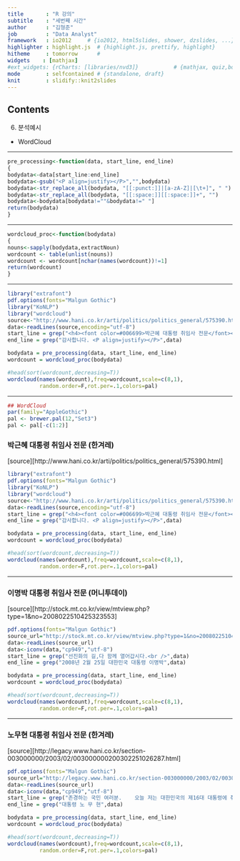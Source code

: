 ```yaml
---
title       : "R 강의"
subtitle    : "세번째 시간"
author      : "김형준"
job         : "Data Analyst"
framework   : io2012     # {io2012, html5slides, shower, dzslides, ...}
highlighter : highlight.js  # {highlight.js, prettify, highlight}
hitheme     : tomorrow      # 
widgets    : [mathjax]
#ext_widgets: {rCharts: [libraries/nvd3]}           # {mathjax, quiz,bootstra}
mode        : selfcontained # {standalone, draft}
knit        : slidify::knit2slides
---
```


## Contents

6. 분석예시
- WordCloud

---


```r
pre_processing<-function(data, start_line, end_line)
{
bodydata<-data[start_line:end_line]
bodydata<-gsub("<P align=justify></P>","",bodydata)
bodydata<-str_replace_all(bodydata, "[[:punct:]]|[a-zA-Z]|[\t+]", " ")
bodydata<-str_replace_all(bodydata, "[[:space:]][[:space:]]+", "")
bodydata<-bodydata[bodydata!=""&bodydata!=" "]
return(bodydata)
}

```

---

```r
wordcloud_proc<-function(bodydata)
{
nouns<-sapply(bodydata,extractNoun)
wordcount <- table(unlist(nouns))
wordcount <- wordcount[nchar(names(wordcount))!=1]
return(wordcount)
}
```

---

```r
library("extrafont")
pdf.options(fonts="Malgun Gothic")
library("KoNLP")
library("wordcloud")
source<-"http://www.hani.co.kr/arti/politics/politics_general/575390.html"
data<-readLines(source,encoding="utf-8")
start_line = grep("<h4><font color=#006699>박근혜 대통령 취임사 전문</font></h4>",data)
end_line = grep("감사합니다. <P align=justify></P>",data)

bodydata = pre_processing(data, start_line, end_line)
wordcount = wordcloud_proc(bodydata)

#head(sort(wordcount,decreasing=T))
wordcloud(names(wordcount),freq=wordcount,scale=c(8,1),
          random.order=F,rot.per=.1,colors=pal)
```

---

```r
## WordCloud
par(family="AppleGothic")
pal <- brewer.pal(12,"Set3")
pal <- pal[-c(1:2)]
```

### 박근혜 대통령 취임사 전문 (한겨레)  
[source][http://www.hani.co.kr/arti/politics/politics_general/575390.html]

```r
library("extrafont")
pdf.options(fonts="Malgun Gothic")
library("KoNLP")
library("wordcloud")
source<-"http://www.hani.co.kr/arti/politics/politics_general/575390.html"
data<-readLines(source,encoding="utf-8")
start_line = grep("<h4><font color=#006699>박근혜 대통령 취임사 전문</font></h4>",data)
end_line = grep("감사합니다. <P align=justify></P>",data)

bodydata = pre_processing(data, start_line, end_line)
wordcount = wordcloud_proc(bodydata)

#head(sort(wordcount,decreasing=T))
wordcloud(names(wordcount),freq=wordcount,scale=c(8,1),
          random.order=F,rot.per=.1,colors=pal)
```

---

### 이명박 대통령 취임사 전문 (머니투데이)  
[source][http://stock.mt.co.kr/view/mtview.php?type=1&no=2008022510425323553]

```r
pdf.options(fonts="Malgun Gothic")
source_url="http://stock.mt.co.kr/view/mtview.php?type=1&no=2008022510425323553"
data<-readLines(source_url)
data<-iconv(data,"cp949","utf-8")
start_line = grep("선진화의 길,다 함께 열어갑시다.<br />",data)
end_line = grep("2008년 2월 25일 대한민국 대통령 이명박",data)

bodydata = pre_processing(data, start_line, end_line)
wordcount = wordcloud_proc(bodydata)

#head(sort(wordcount,decreasing=T))
wordcloud(names(wordcount),freq=wordcount,scale=c(8,1),
          random.order=F,rot.per=.1,colors=pal)
```

---

### 노무현 대통령 취임사 전문 (한겨레)  
[source][http://legacy.www.hani.co.kr/section-003000000/2003/02/003000000200302251026287.html]

```r
pdf.options(fonts="Malgun Gothic")
source_url="http://legacy.www.hani.co.kr/section-003000000/2003/02/003000000200302251026287.html"
data<-readLines(source_url)
data<-iconv(data,"cp949","utf-8")
start_line = grep("존경하는 국민 여러분.    오늘 저는 대한민국의 제16대 대통령에 취임하기 위해 이 자리에 섰습니다.",data)
end_line = grep("대통령 노 무 현",data)

bodydata = pre_processing(data, start_line, end_line)
wordcount = wordcloud_proc(bodydata)

#head(sort(wordcount,decreasing=T))
wordcloud(names(wordcount),freq=wordcount,scale=c(8,1),
          random.order=F,rot.per=.1,colors=pal)
```

